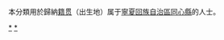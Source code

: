 {{Catnav|頁面分類|各種主題的頁面分類|依中国各省来作的分类|各地中国人|宁夏人|固原人}}
{{Catnav|頁面分類|人物|各國人物|中国人|各地中国人|宁夏人|固原人}}

本分類用於歸納[[籍贯|籍贯]]（出生地）属于[[寧夏回族自治區|寧夏回族自治區]][[同心縣|同心縣]]的人士。

[[Category:吴忠人|*]]
[[Category:同心县|*]]